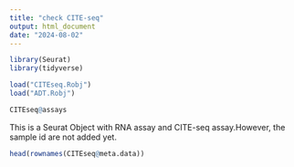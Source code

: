 ```yaml
---
title: "check CITE-seq"
output: html_document
date: "2024-08-02"
---
```


```r
library(Seurat)
library(tidyverse)
```

```r
load("CITEseq.Robj")
load("ADT.Robj")
```

```r
CITEseq@assays
```

This is a Seurat Object with RNA assay and CITE-seq assay.However, the sample id are not added yet.

```r
head(rownames(CITEseq@meta.data))
```

